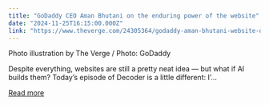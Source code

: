```yaml
---
title: "GoDaddy CEO Aman Bhutani on the enduring power of the website"
date: "2024-11-25T16:15:00.000Z"
link: "https://www.theverge.com/24305364/godaddy-aman-bhutani-website-open-web-ai-decoder-podcast-interview"
---
```


Photo illustration by The Verge / Photo: GoDaddy
    


  
Despite everything, websites are still a pretty neat idea — but what if AI builds them?
 Today’s episode of Decoder is a little different: I’...

[Read more](https://www.theverge.com/24305364/godaddy-aman-bhutani-website-open-web-ai-decoder-podcast-interview)
